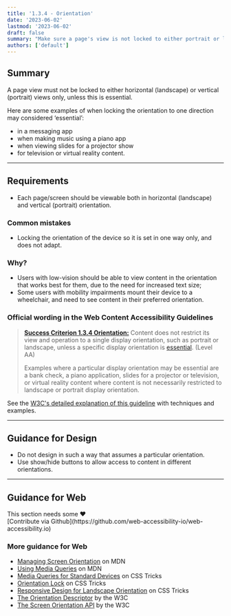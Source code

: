 ```yaml
---
title: '1.3.4 - Orientation'
date: '2023-06-02'
lastmod: '2023-06-02'
draft: false
summary: "Make sure a page's view is not locked to either portrait or landscape mode, unless this is essential."
authors: ['default']
---
```


## Summary

A page view must not be locked to either horizontal (landscape) or vertical (portrait) views only, unless this is essential.

Here are some examples of when locking the orientation to one direction may considered ‘essential’:
* in a messaging app
* when making music using a piano app
* when viewing slides for a projector show
* for television or virtual reality content.

---

## Requirements

* Each page/screen should be viewable both in horizontal (landscape) and vertical (portrait) orientation.

### Common mistakes

* Locking the orientation of the device so it is set in one way only, and does not adapt.

### Why?

* Users with low-vision should be able to view content in the orientation that works best for them, due to the need for increased text size;
* Some users with mobility impairments mount their device to a wheelchair, and need to see content in their preferred orientation.

### Official wording in the Web Content Accessibility Guidelines

> [**Success Criterion 1.3.4 Orientation:**](https://www.w3.org/WAI/WCAG21/Understanding/orientation.html) Content does not restrict its view and operation to a single display orientation, such as portrait or landscape, unless a specific display orientation is [essential](https://www.w3.org/WAI/WCAG21/Understanding/orientation.html#dfn-essential). (Level AA)
>
> Examples where a particular display orientation may be essential are a bank check, a piano application, slides for a projector or television, or virtual reality content where content is not necessarily restricted to landscape or portrait display orientation.

See the [W3C's detailed explanation of this guideline](https://www.w3.org/WAI/WCAG21/Understanding/orientation.html) with techniques and examples.

---

## Guidance for Design

* Do not design in such a way that assumes a particular orientation.
* Use show/hide buttons to allow access to content in different orientations.

---

## Guidance for Web

<Callout type="warning">
This section needs some <span role="img" aria-label="love emoji">❤️</span><br/>[Contribute via Github](https://github.com/web-accessibility-io/web-accessibility.io)
</Callout>

### More guidance for Web

* [Managing Screen Orientation](https://developer.mozilla.org/en-US/docs/Web/API/CSS_Object_Model/Managing_screen_orientation) on MDN
* [Using Media Queries](https://developer.mozilla.org/en-US/docs/Web/CSS/Media_Queries/Using_media_queries) on MDN
* [Media Queries for Standard Devices](https://css-tricks.com/snippets/css/media-queries-for-standard-devices/) on CSS Tricks
* [Orientation Lock](https://css-tricks.com/snippets/css/orientation-lock/) on CSS Tricks
* [Responsive Design for Landscape Orientation](https://css-tricks.com/forums/topic/responsive-design-for-landscape-orientation/) on CSS Tricks
* [The Orientation Descriptor](https://www.w3.org/TR/css-device-adapt-1/#orientation-desc) by the W3C
* [The Screen Orientation API](https://www.w3.org/TR/screen-orientation/) by the W3C
